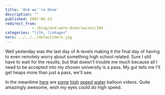 ```yaml
---
title: 'And we''re done'
description: ""
published: 2007-06-23
redirect_from: 
            - /blog/and-were-done/swizec/184
categories: "life, linkages"
hero: ../../../defaultHero.jpg
---
```

Well yesterday was the last day of A-levels making it the final day of having to even remotely worry about something high school related. Sure I still have to wait for the results, but that doesn&#x27;t trouble me much because all I need to be accepted into my chosen university is a pass. My gut tells me I&#x27;ll get heaps more than just a pass, we&#x27;ll see.

In the meantime [here](http://uk.youtube.com/watch?v=XngQJzAmVm8) are [some](http://uk.youtube.com/watch?v=4luRhIxvAX8) [high](http://uk.youtube.com/watch?v=n3g5MKeqBwI) [speed](http://uk.youtube.com/watch?v=66qZq_8eP20) [water](http://uk.youtube.com/watch?v=WWjRzy-pTsE) balloon videos. Quite amazingly awesome, wish my eyes could do high speed.